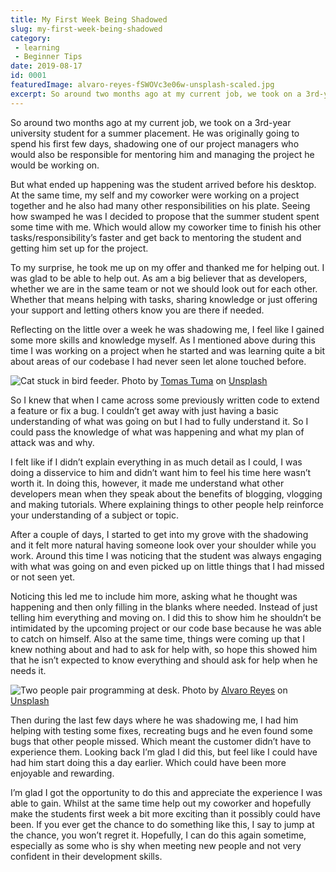 ```yaml
---
title: My First Week Being Shadowed
slug: my-first-week-being-shadowed
category:
 - learning
 - Beginner Tips
date: 2019-08-17
id: 0001
featuredImage: alvaro-reyes-fSWOVc3e06w-unsplash-scaled.jpg
excerpt: So around two months ago at my current job, we took on a 3rd-year university student for a summer placement...
---
```


So around two months ago at my current job, we took on a 3rd-year university student for a summer placement. He was originally going to spend his first few days, shadowing one of our project managers who would also be responsible for mentoring him and managing the project he would be working on.

But what ended up happening was the student arrived before his desktop. At the same time, my self and my coworker were working on a project together and he also had many other responsibilities on his plate. Seeing how swamped he was I decided to propose that the summer student spent some time with me. Which would allow my coworker time to finish his other tasks/responsibility’s faster and get back to mentoring the student and getting him set up for the project.

To my surprise, he took me up on my offer and thanked me for helping out. I was glad to be able to help out. As am a big believer that as developers, whether we are in the same team or not we should look out for each other. Whether that means helping with tasks, sharing knowledge or just offering your support and letting others know you are there if needed.

Reflecting on the little over a week he was shadowing me, I feel like I gained some more skills and knowledge myself. As I mentioned above during this time I was working on a project when he started and was learning quite a bit about areas of our codebase I had never seen let alone touched before.

<img src="tomas-tuma-WajTuzeanUk-unsplash-1024x681.jpg" alt="Cat stuck in bird feeder." />
<caption>Photo by <a href="https://unsplash.com/@tomastuma?utm_source=unsplash&utm_medium=referral&utm_content=creditCopyText">Tomas Tuma</a> on <a href="https://unsplash.com/s/photos/problem?utm_source=unsplash&utm_medium=referral&utm_content=creditCopyText">Unsplash</a></caption>

So I knew that when I came across some previously written code to extend a feature or fix a bug. I couldn’t get away with just having a basic understanding of what was going on but I had to fully understand it. So I could pass the knowledge of what was happening and what my plan of attack was and why.

I felt like if I didn’t explain everything in as much detail as I could, I was doing a disservice to him and didn’t want him to feel his time here wasn’t worth it. In doing this, however, it made me understand what other developers mean when they speak about the benefits of blogging, vlogging and making tutorials. Where explaining things to other people help reinforce your understanding of a subject or topic.

After a couple of days, I started to get into my grove with the shadowing and it felt more natural having someone look over your shoulder while you work. Around this time I was noticing that the student was always engaging with what was going on and even picked up on little things that I had missed or not seen yet.

Noticing this led me to include him more, asking what he thought was happening and then only filling in the blanks where needed. Instead of just telling him everything and moving on. I did this to show him he shouldn’t be intimidated by the upcoming project or our code base because he was able to catch on himself. Also at the same time, things were coming up that I knew nothing about and had to ask for help with, so hope this showed him that he isn’t expected to know everything and should ask for help when he needs it.

<img src="alvaro-reyes-fSWOVc3e06w-unsplash-scaled.jpg" alt="Two people pair programming at desk." />
<caption>Photo by <a href="https://unsplash.com/@alvaroreyes?utm_source=unsplash&utm_medium=referral&utm_content=creditCopyText">Alvaro Reyes</a> on <a href="https://unsplash.com/s/photos/problem?utm_source=unsplash&utm_medium=referral&utm_content=creditCopyText">Unsplash</a></caption>

Then during the last few days where he was shadowing me, I had him helping with testing some fixes, recreating bugs and he even found some bugs that other people missed. Which meant the customer didn’t have to experience them. Looking back I’m glad I did this, but feel like I could have had him start doing this a day earlier. Which could have been more enjoyable and rewarding.

I’m glad I got the opportunity to do this and appreciate the experience I was able to gain. Whilst at the same time help out my coworker and hopefully make the students first week a bit more exciting than it possibly could have been. If you ever get the chance to do something like this, I say to jump at the chance, you won’t regret it. Hopefully, I can do this again sometime, especially as some who is shy when meeting new people and not very confident in their development skills.
